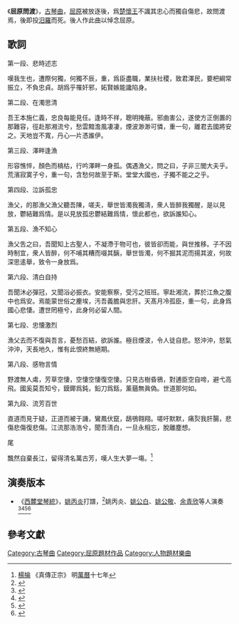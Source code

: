 《'''屈原問渡'''》，[[古琴曲|古琴曲]]，[[屈原|屈原]]被放逐後，爲[[楚懷王|楚懷王]]不識其忠心而獨自傷悲，故問渡焉，後即投[[汨羅|汨羅]]而死。後人作此曲以悼念屈原。

==歌詞==
第一段、悲時述志

嘆我生也，遭際何獨，何獨不辰，重，爲臣盡職，業扶社稷，致君澤民，要杷綱常振立，不負忠貞。胡爲乎罹奸邪，妬賢嫉能讒陷身。

第二段、在濁思清

吾王本施仁義，忠良每能見任。逢時不祥，聰明掩蔽。邪曲害公，遂使方正倒置的那難容，徑赴那湘流兮，愁雲黯澹風凄凄，煙波渺渺可憐，重一句，離君去國將安之。天地豈不寬，丹心—片憑誰伊。

第三段、澤畔逢漁

形容憔悴，顏色而槁枯，行吟澤畔一身孤。偶遇漁父，問之曰，子非三閭大夫乎。荒濱寂寞子兮，重一句，含愁何故至于斯。堂堂大國也，子獨不能之之乎。

第四段、泣訴孤忠

漁父，的那漁父漁父聽吾陳，嗟夫，舉世皆濁我獨淸，衆人皆醉我獨醒，是以見放，鬱結難爲情。是以見放孤忠鬱結難爲情，懷此都也，欲訴誰知心。

第五段、漁不知心

漁父吿之曰，吾聞知上古聖人，不凝滯于物可也，彼皆卻而能，與世推移。子不因時制宜，衆人皆醉，何不哺其糟而啜其醨，舉世皆濁，何不掘其泥而揚其波，何故深思逺舉，致令一身放爲。

第六段、清白自持

吾聞沐必彈冠，又聞浴必振衣。安能察察，受污之班班。寧赴湘流，葬於江魚之腹中也爲安。焉能蒙世俗之麈埃，汚吾義膽與忠肝。天髙月冷孤臣，重一句，此身爲國心悲悽。遭世罔極兮，此身何必留人間。

第七段、忠懐激烈

漁父去而不復與吾言，憂愁百結，欲訴誰。極目煙波，令人徒自悲。怒沖沖，怒氣沖沖，天長地久，惟有此恨終無絕期。

第八段、感物言情

野渡無人䖏，芳草空悽，空悽空悽復空悽。只見古樹昏鴉，對逋臣空自啼，避弋高飛。國奚莫吾知兮，鏌鎁爲鈍，鉛刀爲銛，薰蕕無眞偽。世道那何如。

第九段、流芳百世

直道而見于疑，正道而被于譏，鸞鳳伏竄，鴟鴞翱翔。嗟吁默默，痛烮我肝腸，悲傷悲傷復悲傷。江流那浩浩兮，聞吾淸白，一旦永相忘，脫離塵想。

尾

飄然自棄長江，留得清名萬古芳，嘆人生大夢一塲。<ref> [[楊掄|楊掄]] 《真傳正宗》 明[[萬曆|萬曆]]十七年</ref>

==演奏版本==
* 《[[西麓堂琴統|西麓堂琴統]]》，[[姚丙炎|姚丙炎]]打譜，<ref>{{Cite book|title=《琴曲鉤沉》|author=姚丙炎|editor=姚公白|publisher=中華書局|year=2018|isbn=9787101125634|location=中國}}</ref>姚丙炎、[[姚公白|姚公白]]、[[姚公敬|姚公敬]]、[[余青欣|余青欣]]等人演奏<ref>{{Cite book|title=《姚丙炎古琴藝術》|last=姚丙炎|publisher=龍音製作}}</ref><ref>{{Cite book|title=《姚門琴韻》|last=姚丙炎|last2=姚公白|last3=姚公敬|publisher=雨果製作|year=1989|location=香港}}</ref><ref>{{Cite book|title=《鳳凰和鳴》|last=姚公白|publisher=浙江文藝音像出版社|year=2008|location=日本|last2=成公亮|last3=丁承運}}</ref><ref>{{Cite book|title=《清新致爽》|last=余青欣|publisher=中國文采聲像|isbn=|location=北京|year=2015}}</ref>

==參考文獻==
{{reflist}}

[[Category:古琴曲|Category:古琴曲]]
[[Category:屈原題材作品|Category:屈原題材作品]]
[[Category:人物題材樂曲|Category:人物題材樂曲]]